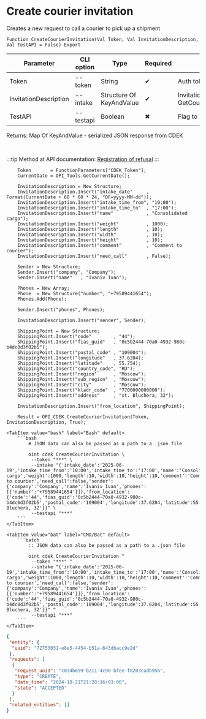 ﻿---
sidebar_position: 2
description: Create courier invitation and other functions to work with CDEK in the Open Integration Package, a free open-source integration library for 1C:Enterprise 8, OneScript and CLI
keywords: [1C, 1С, 1С:Enterprise, 1С:Enterprise 8.3, API, Integration, Services, Exchange, OneScript, CLI, CDEK]
---


# Create courier invitation
 Creates a new request to call a courier to pick up a shipment



`Function CreateCourierInvitation(Val Token, Val InvitationDescription, Val TestAPI = False) Export`

  | Parameter | CLI option | Type | Required | Description |
  |-|-|-|-|-|
  | Token | --token | String | &#x2714; | Auth token |
  | InvitationDescription | --intake | Structure Of KeyAndValue | &#x2714; | Invitations description. See GetCourierInvitationsDescription |
  | TestAPI | --testapi | Boolean | &#x2716; | Flag to use test API for requests |

  
  Returns:  Map Of KeyAndValue - serialized JSON response from CDEK

<br/>

:::tip
Method at API documentation: [Registration of refusal](https://api-docs.cdek.ru/55327686.html)
:::
<br/>



```bsl title="1C:Enterprise/OneScript code example"
    Token       = FunctionParameters["CDEK_Token"];
    CurrentDate = OPI_Tools.GetCurrentDate();

    InvitationDescription = New Structure;
    InvitationDescription.Insert("intake_date"     , Format(CurrentDate + 60 * 60 * 24, "DF=yyyy-MM-dd"));
    InvitationDescription.Insert("intake_time_from", "10:00");
    InvitationDescription.Insert("intake_time_to"  , "17:00");
    InvitationDescription.Insert("name"            , "Consolidated cargo");
    InvitationDescription.Insert("weight"          , 1000);
    InvitationDescription.Insert("length"          , 10);
    InvitationDescription.Insert("width"           , 10);
    InvitationDescription.Insert("height"          , 10);
    InvitationDescription.Insert("comment"         , "Comment to courier");
    InvitationDescription.Insert("need_call"       , False);

    Sender = New Structure;
    Sender.Insert("company", "Company");
    Sender.Insert("name"   , "Ivaniv Ivan");

    Phones = New Array;
    Phone  = New Structure("number", "+79589441654");
    Phones.Add(Phone);

    Sender.Insert("phones", Phones);

    InvitationDescription.Insert("sender", Sender);

    ShippingPoint = New Structure;
    ShippingPoint.Insert("code"        , "44");
    ShippingPoint.Insert("fias_guid"   , "0c5b2444-70a0-4932-980c-b4dc0d3f02b5");
    ShippingPoint.Insert("postal_code" , "109004");
    ShippingPoint.Insert("longitude"   , 37.6204);
    ShippingPoint.Insert("latitude"    , 55.754);
    ShippingPoint.Insert("country_code", "RU");
    ShippingPoint.Insert("region"      , "Moscow");
    ShippingPoint.Insert("sub_region"  , "Moscow");
    ShippingPoint.Insert("city"        , "Moscow");
    ShippingPoint.Insert("kladr_code"  , "7700000000000");
    ShippingPoint.Insert("address"     , "st. Bluchera, 32");

    InvitationDescription.Insert("from_location", ShippingPoint);

    Result = OPI_CDEK.CreateCourierInvitation(Token, InvitationDescription, True);
```
 

 <Tabs>
  
    <TabItem value="bash" label="Bash" default>
        ```bash
            # JSON data can also be passed as a path to a .json file
            
            oint cdek CreateCourierInvitation \
             --token "***" \
             --intake "{'intake_date':'2025-06-19','intake_time_from':'10:00','intake_time_to':'17:00','name':'Consolidated cargo','weight':1000,'length':10,'width':10,'height':10,'comment':'Comment to courier','need_call':false,'sender':{'company':'Company','name':'Ivaniv Ivan','phones':[{'number':'+79589441654'}]},'from_location':{'code':'44','fias_guid':'0c5b2444-70a0-4932-980c-b4dc0d3f02b5','postal_code':'109004','longitude':37.6204,'latitude':55.754,'country_code':'RU','region':'Moscow','sub_region':'Moscow','city':'Moscow','kladr_code':'7700000000000','address':'st. Bluchera, 32'}}" \
             --testapi "***"
        ```
    </TabItem>
  
    <TabItem value="bat" label="CMD/Bat" default>
        ```batch
            :: JSON data can also be passed as a path to a .json file
            
            oint cdek CreateCourierInvitation ^
             --token "***" ^
             --intake "{'intake_date':'2025-06-19','intake_time_from':'10:00','intake_time_to':'17:00','name':'Consolidated cargo','weight':1000,'length':10,'width':10,'height':10,'comment':'Comment to courier','need_call':false,'sender':{'company':'Company','name':'Ivaniv Ivan','phones':[{'number':'+79589441654'}]},'from_location':{'code':'44','fias_guid':'0c5b2444-70a0-4932-980c-b4dc0d3f02b5','postal_code':'109004','longitude':37.6204,'latitude':55.754,'country_code':'RU','region':'Moscow','sub_region':'Moscow','city':'Moscow','kladr_code':'7700000000000','address':'st. Bluchera, 32'}}" ^
             --testapi "***"
        ```
    </TabItem>
</Tabs>


```json title="Result"
{
 "entity": {
  "uuid": "72753031-e8e5-4454-b51a-643dbacc9e2d"
 },
 "requests": [
  {
   "request_uuid": "c034b699-b211-4c90-bfee-f8203cadb95b",
   "type": "CREATE",
   "date_time": "2024-10-21T21:28:16+03:00",
   "state": "ACCEPTED"
  }
 ],
 "related_entities": []
}
```
